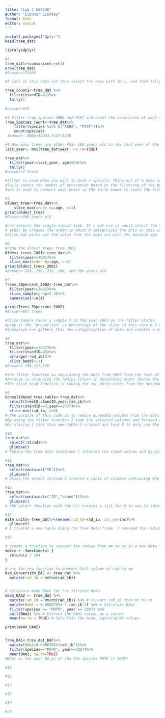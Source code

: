 ```yaml
---
title: "Lab 2 ESS330"
author: "Eleanor Lindsey"
format: html
editor: visual
---
```


```r
install.packages("dplyr")
head(tree_dat)
```

```r
library(dplyr)
```

```r
#1
tree_dat%>%summarise(n=n())
nrow(tree_dat)
#Answer=131386
```

```r
#2 look at this data set then select the rows with ID 1, and then tally that count.

tree_count1<-tree_dat %>% 
  filter(standID==1)%>%
  tally()
  
#answer=979
```

```r
#3 Filter tree species ABBA and PIST and count the occurances of each species 
Tree_Species_Count<-tree_dat%>%
    filter(species %in% c("ABBA", "PIST"))%>%
    count(species)
 #Answer: ABBA=13033,PIST=4188
```

```r
#4 How many trees are older than 200 years old in the last year of the data set
last_year<- max(tree_dat$year, na.rm=TRUE) 

tree_dat%>%
  filter(year==last_year, age>200)%>%
  tally()
#answer=7 trees

#filter is used when you want to pick a specific thing out of a data set. 
#Tally counts the number of occurances based on the filtering of the data set. (Head, Print, Count all do the same thing as Tally)
#%>% is used to connect each peice so the tally knows to count the filter of the tree data
```

```r
#5
oldest_tree<-tree_dat%>%
    slice_max(order_by=age, n=1)
print(oldest_tree)
#Answer=260 years old

#n=1 selects the single oldest tree. If i put n=2 it would select the two oldest trees
# order_by chooses the order in which R categorizes the data in this case it is by year
#Slice_max picks out the value from the data set with the maximum age
```

```r
#6
#Find the oldest trees from 2001
Oldest_trees_2001<-tree_dat%>%
  filter(year==2001)%>%
  slice_max(order_by=age, n=5)
print(Oldest_trees_2001)
#Answer= 263, 259, 212, 206, and 206 years old
```

```r
#7
Trees_30percent_2002<-tree_dat%>%
  filter(year==2002)%>%
  slice_sample(prop=0.3)%>%
  summarize(n=n())

print(Trees_30percent_2002)
#Answer=687 trees

#Slice_Sample takes a sample from the year 2002 as the filter states. 
#prop is the "proportion" or percentage of the slice in this case 0.3 or 30% of the year 2002
#Summarize n=n gathers this new categorization of data and creates a new table. The n=n just means there is no cap for the amount of figures that can be represented.
```

```r
#8
tree_dat%>%
  filter(year==2007)%>%
  filter(standID==5)%>%
  arrange(-rad_ib)%>%
  slice_head(n=3)
#Answer= 238,217,210

#the filter function is separating the data from 2007 from the rest of the data frame. Filter is also taking data from the fifth standID from the data frame. 
#Arrange is arranging the radius column in descending order (hence the - sign in front of the column name).
#The slice_head function is taking the top three trees from the descending list provided above. 
```

```r
#9
Consolidated_tree_table<-tree_dat%>%
  select(treeID,standID,year,rad_ib)%>%
  filter(standID==3,year==2007)%>%
  slice_min(rad_ib, n=3)
# The purpose of this code is to remove unneeded columns from the data frame. Using the select function I selected the columns I wanted to keep. 
#By using the filter function I took the selected columns and focused on the year 2007 and the standID 3. 
#By slicing I took this new table I created and told R to only use the top 3 values from the radius column. 
```

```r
#10
tree_dat%>%
  select(!stand)%>%
  glimpse()
# Taking the tree data dataframe I selected the stand column and by placing an exclamation point in front of the column I told R to remove it from the data frame. 
```

```r
#11
tree_dat%>%
  select(contains("ID"))%>%
  glimpse()
# Using the select funtion I created a table of columns containing the word ID.
```

```r
#12
tree_dat%>%
  select(contains(c("ID","stand")))%>%
  glimpse()
# the select function with the c() creates a list for R to use to identify column names with ID and stand in the name and populate a table with just these columns. 
```

```r
#13
With_units<-tree_dat%>%rename(rad_mm=rad_ib, inc_mm=inc)%>%
  glimpse()
# I created a new table using the Tree data frame. I renamed the radius and inc columns to include units.
```

```r
#14

# create a function to convert the radius from mm to cm in a new data frame.
mm2cm <- function(x) {
  return(x / 10)
}

# use the new function to convert full column of rad to cm
Rad_Conversion_BAC <- tree_dat %>%
  mutate(rad_ib = mm2cm(rad_ib))


# Calculate mean BAm2 for the filtered data
mean_BAm2 <- tree_dat %>%
  mutate(rad_ib = mm2cm(rad_ib)) %>% # Convert rad_ib from mm to cm
  mutate(BAm2 = 0.00007854 * rad_ib^2) %>% # Calculate BAm2
  filter(species == "POTR", year == 2007) %>% 
  pull(BAm2) %>% # Extract the BAm2 column as a vector
  mean(na.rm = TRUE) # Calculate the mean, ignoring NA values

print(mean_BAm2)


Tree_BAC<-tree_dat_BAC%>%
  mutate(BAm2=0.00007854*rad_ib^2)%>%
  filter(species=="POTR", year==2007)%>%
  mean(BAm2, na.rm=TRUE)
#What is the mean BA_m2 of the the species POTR in 2007?

```

```r
#15
```

```r
#16
```

```r
#17
```

```r
#18
```

```r
#19
```

```r
#20
```
